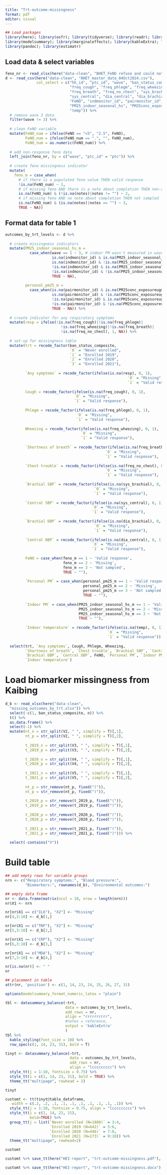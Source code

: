```yaml
---
title: "Trt-outcome-missingness"
format: pdf
editor: visual
---
```


```r
## Load packages
library(here); library(osfr); library(tidyverse); library(readr); library(readxl)
library(modelsummary); library(marginaleffects); library(kableExtra); library(tinytable)
library(pandoc); library(estimatr)
```

## Load data & select variables

```r
feno_nr <- read_xlsx(here("data-clean", "BHET_FeNO refuse and could not.xlsx"))
d <- read_csv(here("data-clean", "BHET_master_data_04Oct2024.csv"),
              col_select = c("hh_id", "ptc_id", "wave", "ban_status_composite", 
                             "freq_cough", "freq_phlegm", "freq_wheezing", 
                             "freq_breath", "freq_no_chest", "sys_brachial", 
                             "sys_central", "dia_central", "dia_brachial",
                             "FeNO", "indmonitor_id", "pairmonitor_id", 
                             "PM25_indoor_seasonal_hs", "PM25conc_exposureugm3",
                             "temp")) %>%
  # remove wave 3 data
  filter(wave != 3) %>%
  
  # clean FeNO variable
  mutate(FeNO_num = ifelse(FeNO == "<5", "2.5", FeNO),
         FeNO_num = ifelse(FeNO_num == ".", "", FeNO_num),
         FeNO_num = as.numeric(FeNO_num)) %>%
  
  # add non-response feno data
  left_join(feno_nr, by = c("wave", "ptc_id" = "ptc")) %>%
  
  # create feno missingness indicator
  mutate(
    feno_m = case_when(
      # if there is a populated feno value THEN valid response
      !is.na(FeNO_num) ~ 1,
      # if missing feno AND there is a note about completion THEN non-response
      is.na(FeNO_num) & (!is.na(notes)|notes != "") ~ 2,
      # if missing feno AND no note about completion THEN not sampled
      is.na(FeNO_num) & (is.na(notes)|notes == "") ~ 3,
      TRUE ~ NA))
```

## Format data for table 1

```r
outcomes_by_trt_levels <- d %>%
  
  # create missingness indicators
  mutate(PM25_indoor_seasonal_hs_m = 
           case_when(wave == 1 ~ 3, # indoor PM wasn't measured in wave 1
                     is.na(indmonitor_id) & is.na(PM25_indoor_seasonal_hs) ~ 3, # if no sensor ID AND no measurement THEN not sampled
                     is.na(indmonitor_id) & !is.na(PM25_indoor_seasonal_hs) ~ 1, # if no sensor ID BUT measurement THEN valid response
                     !is.na(indmonitor_id) & is.na(PM25_indoor_seasonal_hs) ~ 2, # if yes sensor ID BUT no measurement THEN missing
                     !is.na(indmonitor_id) & !is.na(PM25_indoor_seasonal_hs) ~ 1, # if yes sensor ID AND measurement THEN valid response
                     TRUE ~ NA),
         
         personal_pm25_m = 
           case_when(is.na(pairmonitor_id) & is.na(PM25conc_exposureugm3) ~ 3, # if no monitor ID AND no measurement THEN not sampled
                     is.na(pairmonitor_id) & !is.na(PM25conc_exposureugm3) ~ 1, # if no monitor ID BUT measurement THEN valid response
                     !is.na(pairmonitor_id) & is.na(PM25conc_exposureugm3) ~ 2, # if yes monitor ID BUT no measurement THEN missing
                     !is.na(pairmonitor_id) & !is.na(PM25conc_exposureugm3) ~ 1, # if yes monitor ID AND measurement THEN valid response
                     TRUE ~ NA)) %>%
  
  # create indicator for any respiratory symptoms
  mutate(resp = ifelse(!is.na(freq_cough)|!is.na(freq_phlegm)|
                         !is.na(freq_wheezing)|!is.na(freq_breath)|
                         !is.na(freq_no_chest), 1, NA)) %>%
  
  # set-up for missingness table
  mutate(trt = recode_factor(ban_status_composite, 
                             `0` = "Never enrolled", 
                             `1` = "Enrolled 2019",
                             `2` = "Enrolled 2020",
                             `3` = "Enrolled 2021"),
         
         `Any symptoms` = recode_factor(ifelse(is.na(resp), 0, 1),
                                                       `0` = "Missing",
                                                       `1` = "Valid response"),
         
         Cough = recode_factor(ifelse(is.na(freq_cough), 0, 1),
                               `0` = "Missing",
                               `1` = "Valid response"),
         
         Phlegm = recode_factor(ifelse(is.na(freq_phlegm), 0, 1),
                                `0` = "Missing",
                                `1` = "Valid response"),
         
         Wheezing = recode_factor(ifelse(is.na(freq_wheezing), 0, 1),
                                  `0` = "Missing",
                                  `1` = "Valid response"),
         
         `Shortness of breath` = recode_factor(ifelse(is.na(freq_breath), 0, 1),
                                             `0` = "Missing",
                                             `1` = "Valid response"),
         
         `Chest trouble` = recode_factor(ifelse(is.na(freq_no_chest), 0, 1),
                                             `0` = "Missing",
                                             `1` = "Valid response"),
         
         `Brachial SBP` = recode_factor(ifelse(is.na(sys_brachial), 0, 1),
                                        `0` = "Missing",
                                        `1` = "Valid response"),
         
         `Central SBP` = recode_factor(ifelse(is.na(sys_central), 0, 1),
                                       `0` = "Missing",
                                       `1` = "Valid response"),
         
         `Brachial DBP` = recode_factor(ifelse(is.na(dia_brachial), 0, 1),
                                        `0` = "Missing",
                                        `1` = "Valid response"),
         
         `Central DBP` = recode_factor(ifelse(is.na(dia_central), 0, 1),
                                       `0` = "Missing",
                                       `1` = "Valid response"),
         
         FeNO = case_when(feno_m == 1 ~ 'Valid response',
                          feno_m == 2 ~ 'Missing',
                          feno_m == 3 ~ 'Not sampled',
                          TRUE ~ ""),
         
         `Personal PM` = case_when(personal_pm25_m == 1 ~ 'Valid response',
                                   personal_pm25_m == 2 ~ 'Missing',
                                   personal_pm25_m == 3 ~ 'Not sampled',
                                   TRUE ~ ""),
         
         `Indoor PM` = case_when(PM25_indoor_seasonal_hs_m == 1 ~ 'Valid response',
                                 PM25_indoor_seasonal_hs_m == 2 ~ 'Missing',
                                 PM25_indoor_seasonal_hs_m == 3 ~ 'Not sampled',
                                 TRUE ~ ""),
         
         `Indoor temperature` = recode_factor(ifelse(is.na(temp), 0, 1),
                                              `0` = "Missing",
                                              `1` = "Valid response")) %>%
  
  select(trt, `Any symptoms`, Cough, Phlegm, Wheezing, 
         `Shortness of breath`, `Chest trouble`, `Brachial SBP`, `Central SBP`,
         `Brachial DBP`, `Central DBP`, FeNO, `Personal PM`, `Indoor PM`, 
         `Indoor temperature`)
```

# Load biomarker missingness from Kaibing

```r
d_b <- read_xlsx(here("data-clean", 
  "missing_outcomes_by_trt.xlsx")) %>% 
  select(-c(1, ban_status_composite, n)) %>%
  t() %>%
  as.data.frame() %>%
  select(-1) %>%
  mutate(nt_n = str_split(V2, " ", simplify = T)[,1],
         nt_p = str_split(V2, " ", simplify = T)[,2],
         
         t_2019_n = str_split(V3, " ", simplify = T)[,1],
         t_2019_p = str_split(V3, " ", simplify = T)[,2],
         
         t_2020_n = str_split(V4, " ", simplify = T)[,1],
         t_2020_p = str_split(V4, " ", simplify = T)[,2],
         
         t_2021_n = str_split(V5, " ", simplify = T)[,1],
         t_2021_p = str_split(V5, " ", simplify = T)[,2],
         
         nt_p = str_remove(nt_p, fixed("(")),
         nt_p = str_remove(nt_p, fixed(")")),
         
         t_2019_p = str_remove(t_2019_p, fixed("(")),
         t_2019_p = str_remove(t_2019_p, fixed(")")),
         
         t_2020_p = str_remove(t_2020_p, fixed("(")),
         t_2020_p = str_remove(t_2020_p, fixed(")")),
         
         t_2021_p = str_remove(t_2021_p, fixed("(")),
         t_2021_p = str_remove(t_2021_p, fixed(")"))) %>%
  
  select(-contains("V"))
```

# Build table

```r
## add empty rows for variable groups
nrn <- c("Respiratory symptoms:", "Blood pressure:", 
         "Biomarkers:", rownames(d_b), "Environmental outcomes:")

## empty data frame
nr <- data.frame(matrix(ncol = 10, nrow = length(nrn)))
nr$X1 <- nrn

nr[nr$X1 == c("IL6"), "X2"] <- "Missing"
nr[4,3:10] <- d_b[1,]

nr[nr$X1 == c("TNF"), "X2"] <- "Missing"
nr[5,3:10] <- d_b[2,]

nr[nr$X1 == c("CRP"), "X2"] <- "Missing"
nr[6,3:10] <- d_b[3,]

nr[nr$X1 == c("MDA"), "X2"] <- "Missing"
nr[7,3:10] <- d_b[4,]

nr[is.na(nr)] <- " "
nr

## placement in table
attr(nr, 'position') <- c(1, 14, 23, 24, 25, 26, 27, 31)

options(modelsummary_format_numeric_latex = "plain")

tbl <- datasummary_balance(~trt,
                           data = outcomes_by_trt_levels, 
                           add_rows = nr, 
                           align = "rrrrrrrrrr",
                           #notes = reference, 
                           output = 'kableExtra'
                           )
tbl %>%
  kable_styling(font_size = 10) %>%
  row_spec(c(1, 14, 23, 31), bold = T)

```

```r

tinyt <- datasummary_balance(~trt, 
                             data = outcomes_by_trt_levels, 
                             add_rows = nr, 
                             align = "lccccccccc") %>%
  style_tt(j = 1:10, fontsize = 0.75) %>%
  style_tt(i = c(1, 14, 23, 31), bold = TRUE) %>%
  theme_tt("multipage", rowhead = 2)

tinyt
```

```r
customt <- tt(tinyt@table_dataframe,
   width = c(.2, .2, .1, .1, .1, .1, .1, .1, .1, .1)) %>%
  style_tt(j = 1:10, fontsize = 0.75, align = "lccccccccc") %>%
  style_tt(i = c(1, 14, 23, 31), 
           bold=TRUE) %>%
  group_tt(j = list(`Never enrolled (N=1880)` = 3:4, 
                    `Enrolled 2019 (N=642)` = 5:6,
                    `Enrolled 2020 (N=446)` = 7:8,
                    `Enrolled 2021 (N=173)` = 9:10)) %>% 
  theme_tt("multipage", rowhead=2)

customt
```

```r
customt %>% save_tt(here("HEI-report", "trt-outcome-missingness.pdf"), overwrite = TRUE)
```

```r
customt %>% save_tt(here("HEI-report", "trt-outcome-missingness.docx"), overwrite = TRUE)
```

